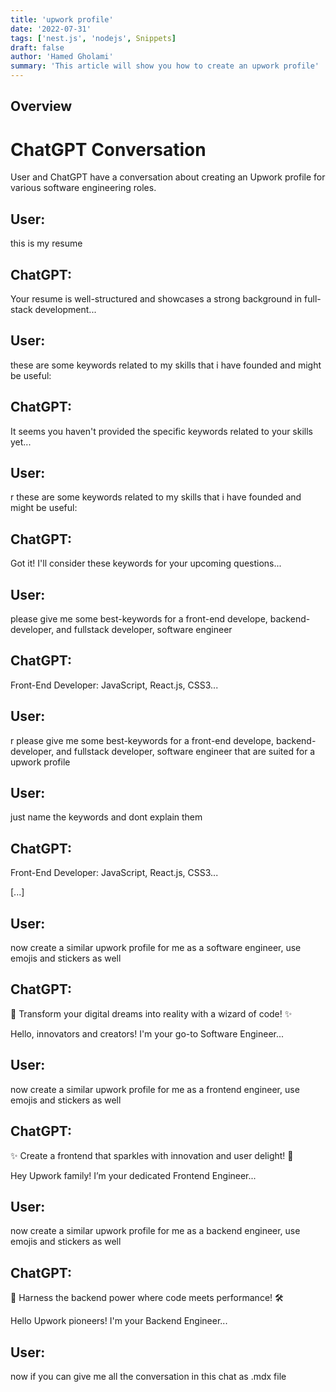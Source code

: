 ```yaml
---
title: 'upwork profile'
date: '2022-07-31'
tags: ['nest.js', 'nodejs', Snippets]
draft: false
author: 'Hamed Gholami'
summary: 'This article will show you how to create an upwork profile'
---
```


## Overview

<TOCInline toc={props.toc} exclude="Overview" toHeading={4} />

# ChatGPT Conversation

User and ChatGPT have a conversation about creating an Upwork profile for various software engineering roles.

## User:

this is my resume

## ChatGPT:

Your resume is well-structured and showcases a strong background in full-stack development...

## User:

these are some keywords related to my skills that i have founded and might be useful:

## ChatGPT:

It seems you haven't provided the specific keywords related to your skills yet...

## User:

r these are some keywords related to my skills that i have founded and might be useful:

## ChatGPT:

Got it! I'll consider these keywords for your upcoming questions...

## User:

please give me some best-keywords for a front-end develope, backend-developer, and fullstack developer, software engineer

## ChatGPT:

Front-End Developer: JavaScript, React.js, CSS3...

## User:

r please give me some best-keywords for a front-end develope, backend-developer, and fullstack developer, software engineer that are suited for a upwork profile

## User:

just name the keywords and dont explain them

## ChatGPT:

Front-End Developer: JavaScript, React.js, CSS3...

[...]

## User:

now create a similar upwork profile for me as a software engineer, use emojis and stickers as well

## ChatGPT:

🌟 Transform your digital dreams into reality with a wizard of code! ✨

Hello, innovators and creators! I'm your go-to Software Engineer...

## User:

now create a similar upwork profile for me as a frontend engineer, use emojis and stickers as well

## ChatGPT:

✨ Create a frontend that sparkles with innovation and user delight! 🎨

Hey Upwork family! I’m your dedicated Frontend Engineer...

## User:

now create a similar upwork profile for me as a backend engineer, use emojis and stickers as well

## ChatGPT:

🚀 Harness the backend power where code meets performance! 🛠️

Hello Upwork pioneers! I'm your Backend Engineer...

## User:

now if you can give me all the conversation in this chat as .mdx file
